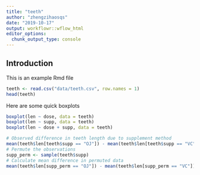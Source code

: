 ```yaml
---
title: "teeth"
author: "zhengzihaosqs"
date: "2019-10-17"
output: workflowr::wflow_html
editor_options:
  chunk_output_type: console
---
```


## Introduction

This is an example Rmd file

```r
teeth <- read.csv("data/teeth.csv", row.names = 1)
head(teeth)
```

Here are some quick boxplots

```r
boxplot(len ~ dose, data = teeth)
boxplot(len ~ supp, data = teeth)
boxplot(len ~ dose + supp, data = teeth)
```


```r
# Observed difference in teeth length due to supplement method
mean(teeth$len[teeth$supp == "OJ"]) - mean(teeth$len[teeth$supp == "VC"])
# Permute the observations
supp_perm <- sample(teeth$supp)
# Calculate mean difference in permuted data
mean(teeth$len[supp_perm == "OJ"]) - mean(teeth$len[supp_perm == "VC"])
```
